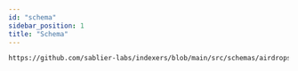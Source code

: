 ```yaml
---
id: "schema"
sidebar_position: 1
title: "Schema"
---
```



<GraphQLSchema protocol="airdrops" />

```graphql reference title="Sablier Airdrops - GraphQL Schema Entities"
https://github.com/sablier-labs/indexers/blob/main/src/schemas/airdrops.graphql
```
